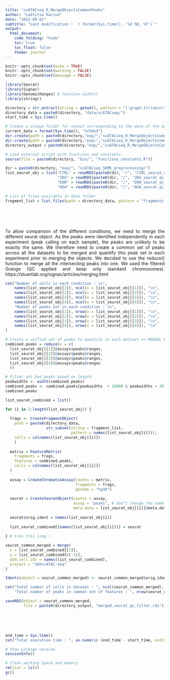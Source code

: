 ```yaml
---
title: "scATACseq_R_MergeObjectsCommonPeaks"
author: "Laëtitia Racine"
date: "2022-09-02"
subtitle: "Last modification : `r format(Sys.time(), '%d %B, %Y')`"
output:
  html_document:
    code_folding: "hide"
    toc: true
    toc_float: false
    theme: journal
---
```


<style>
body {text-align: justify}
</style>

```r

knitr::opts_chunk$set(echo = TRUE)
knitr::opts_chunk$set(warning = FALSE)
knitr::opts_chunk$set(message = FALSE)

```

```r

library(Seurat)
library(Signac)
library(GenomicRanges) # function width()
library(stringr)

```

```r

directory = str_extract(string = getwd(), pattern = "[:graph:]+(?=bin)")
directory_data = paste0(directory, "data/scATACseq/")
start_time = Sys.time()

# Create a unique folder for output corresponding to the date of the day
current_date = format(Sys.time(), "%Y%m%d")
dir.create(path = paste0(directory,"exp/","scATACseq_R_MergeObjectsCommonPeaks/"))
dir.create(path = paste0(directory,"exp/","scATACseq_R_MergeObjectsCommonPeaks/", current_date))
directory_output = paste0(directory,"exp/","scATACseq_R_MergeObjectsCommonPeaks/", current_date, "/")

# Load external script with functions and constants
source(file = paste0(directory, "bin/", "functions_constants.R"))

```

```r

dir = paste0(directory, "exp/", "scATACseq_SKMK_preprocessing/")
list_seurat_obj = list("CTRL" = readRDS(paste0(dir, "/", "CTRL_seurat_qc_filter.rds")),
                       "2DG" = readRDS(paste0(dir, "/", "2DG_seurat_qc_filter.rds")),
                       "DON" = readRDS(paste0(dir, "/", "DON_seurat_qc_filter.rds")),
                       "AOA" = readRDS(paste0(dir, "/", "AOA_seurat_qc_filter.rds")))

# List of files available in data folder
fragment_list = list.files(path = directory_data, pattern = "fragments.tsv.gz$")

```


<br><br><br>


To allow comparison of the different conditions, we need to merge the different seurat object. As the peaks were identified independently in each experiment (peak calling on each sample), the peaks are unlikely to be exactly the same. We therefore need to create a common set of peaks across all the datasets to be merged and quantify this peak set in each experiment prior to merging the objects. We decided to use the reduce() function to merge all the intersecting peaks into one. We used the filtered Grange (QC applied and keep only standard chromosomes).
https://stuartlab.org/signac/articles/merging.html    


```r

cat("Number of cells in each condition : \n",
    names(list_seurat_obj[1]), ncol(x = list_seurat_obj[[1]]), "\n",
    names(list_seurat_obj[2]), ncol(x = list_seurat_obj[[2]]), "\n",
    names(list_seurat_obj[3]), ncol(x = list_seurat_obj[[3]]), "\n",
    names(list_seurat_obj[4]), ncol(x = list_seurat_obj[[4]]), "\n",
    "Number of peaks set in each condition : \n",
    names(list_seurat_obj[1]), nrow(x = list_seurat_obj[[1]]), "\n",
    names(list_seurat_obj[2]), nrow(x = list_seurat_obj[[2]]), "\n",
    names(list_seurat_obj[3]), nrow(x = list_seurat_obj[[3]]), "\n",
    names(list_seurat_obj[4]), nrow(x = list_seurat_obj[[4]]), "\n"
)

```

```r

# Create a unified set of peaks to quantify in each dataset => MANUAL REDUCE
combined.peaks = reduce(x = c(
  list_seurat_obj[[1]]@assays$peaks@ranges,
  list_seurat_obj[[2]]@assays$peaks@ranges,
  list_seurat_obj[[3]]@assays$peaks@ranges,
  list_seurat_obj[[4]]@assays$peaks@ranges
  )) 

# Filter out bad peaks based on length
peakwidths <- width(combined.peaks)
combined.peaks <- combined.peaks[peakwidths  < 10000 & peakwidths > 20]
combined.peaks

list_seurat_combined = list()

for (i in 1:length(list_seurat_obj)) {
  
  frags <- CreateFragmentObject(
    path = paste0(directory_data, 
                  str_subset(string = fragment_list, 
                             pattern = names(list_seurat_obj[i]))),
    cells = colnames(list_seurat_obj[[i]])
    )
  
  matrix = FeatureMatrix(
    fragments = frags,
    features = combined.peaks,
    cells = colnames(list_seurat_obj[[i]])
  )
  
  assay = CreateChromatinAssay(counts = matrix,
                               fragments = frags,
                               genome = "hg38")
  
  seurat = CreateSeuratObject(counts = assay,
                              assay = "peaks", # don"t change the name
                              meta.data = list_seurat_obj[[i]]@meta.data)
  
  seurat$orig.ident = names(list_seurat_obj[i])
    
  list_seurat_combined[[names(list_seurat_obj[i])]] = seurat
  
} # très très long ! 

seurat_common_merged = merge(
  x = list_seurat_combined[[1]],
  y = list_seurat_combined[c(-1)],
  add.cell.ids = names(list_seurat_combined),
  project = "10XscATAC-seq"
)

Idents(object = seurat_common_merged) <- seurat_common_merged$orig.ident

cat("Total number of cells in dataset : ", ncol(seurat_common_merged), "\n",
    "Total number of peaks in common set of features : ", nrow(seurat_common_merged))

```

```r

saveRDS(object = seurat_common_merged, 
        file = paste0(directory_output, "merged_seurat_qc_filter.rds"))

```


<br><br><br>


```r

end_time = Sys.time()
cat("Total execution time : ", as.numeric (end_time - start_time, units = "mins"), "minutes")

# Show package version
sessionInfo()

```

```r

# Clean working space and memory 
rm(list = ls())
gc()

```
